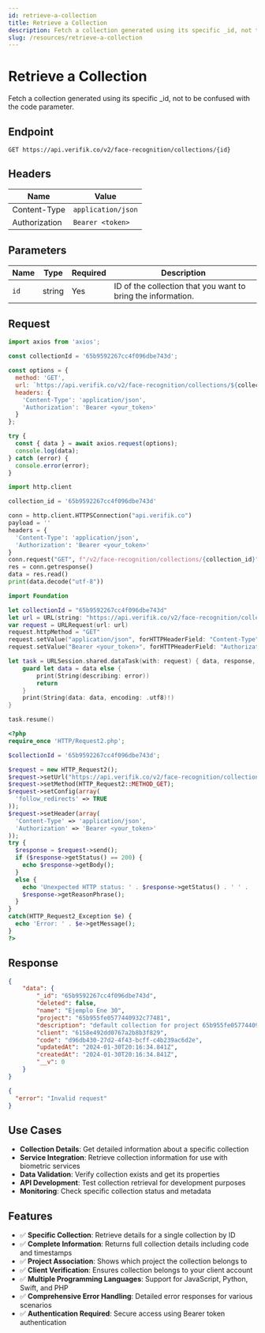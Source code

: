 ```yaml
---
id: retrieve-a-collection
title: Retrieve a Collection
description: Fetch a collection generated using its specific _id, not to be confused with the code parameter.
slug: /resources/retrieve-a-collection
---
```



# Retrieve a Collection

Fetch a collection generated using its specific _id, not to be confused with the code parameter.

## Endpoint

```
GET https://api.verifik.co/v2/face-recognition/collections/{id}
```

## Headers

| Name          | Value              |
| ------------- | ------------------ |
| Content-Type  | `application/json` |
| Authorization | `Bearer <token>`   |

## Parameters

| Name | Type   | Required | Description                                    |
| ---- | ------ | -------- | ---------------------------------------------- |
| `id` | string | Yes      | ID of the collection that you want to bring the information. |

## Request

<Tabs>
<TabItem value="javascript" label="JavaScript">

```javascript
import axios from 'axios';

const collectionId = '65b9592267cc4f096dbe743d';

const options = {
  method: 'GET',
  url: `https://api.verifik.co/v2/face-recognition/collections/${collectionId}`,
  headers: {
    'Content-Type': 'application/json',
    'Authorization': 'Bearer <your_token>'
  }
};

try {
  const { data } = await axios.request(options);
  console.log(data);
} catch (error) {
  console.error(error);
}
```

</TabItem>
<TabItem value="python" label="Python">

```python
import http.client

collection_id = '65b9592267cc4f096dbe743d'

conn = http.client.HTTPSConnection("api.verifik.co")
payload = ''
headers = {
  'Content-Type': 'application/json',
  'Authorization': 'Bearer <your_token>'
}
conn.request("GET", f"/v2/face-recognition/collections/{collection_id}", payload, headers)
res = conn.getresponse()
data = res.read()
print(data.decode("utf-8"))
```

</TabItem>
<TabItem value="swift" label="Swift">

```swift
import Foundation

let collectionId = "65b9592267cc4f096dbe743d"
let url = URL(string: "https://api.verifik.co/v2/face-recognition/collections/\(collectionId)")!
var request = URLRequest(url: url)
request.httpMethod = "GET"
request.setValue("application/json", forHTTPHeaderField: "Content-Type")
request.setValue("Bearer <your_token>", forHTTPHeaderField: "Authorization")

let task = URLSession.shared.dataTask(with: request) { data, response, error in
    guard let data = data else {
        print(String(describing: error))
        return
    }
    print(String(data: data, encoding: .utf8)!)
}

task.resume()
```

</TabItem>
<TabItem value="php" label="PHP">

```php
<?php
require_once 'HTTP/Request2.php';

$collectionId = '65b9592267cc4f096dbe743d';

$request = new HTTP_Request2();
$request->setUrl("https://api.verifik.co/v2/face-recognition/collections/{$collectionId}");
$request->setMethod(HTTP_Request2::METHOD_GET);
$request->setConfig(array(
  'follow_redirects' => TRUE
));
$request->setHeader(array(
  'Content-Type' => 'application/json',
  'Authorization' => 'Bearer <your_token>'
));
try {
  $response = $request->send();
  if ($response->getStatus() == 200) {
    echo $response->getBody();
  }
  else {
    echo 'Unexpected HTTP status: ' . $response->getStatus() . ' ' .
    $response->getReasonPhrase();
  }
}
catch(HTTP_Request2_Exception $e) {
  echo 'Error: ' . $e->getMessage();
}
?>
```

</TabItem>
</Tabs>

## Response

<Tabs>
<TabItem value="200" label="200">

```json
{
    "data": {
        "_id": "65b9592267cc4f096dbe743d",
        "deleted": false,
        "name": "Ejemplo Ene 30",
        "project": "65b955fe0577440932c77481",
        "description": "default collection for project 65b955fe0577440932c77481",
        "client": "6158e492dd0767a2b8b3f829",
        "code": "d96db430-27d2-4f43-bcff-c4b239ac6d2e",
        "updatedAt": "2024-01-30T20:16:34.841Z",
        "createdAt": "2024-01-30T20:16:34.841Z",
        "__v": 0
    }
}
```

</TabItem>
<TabItem value="400" label="400">

```json
{
  "error": "Invalid request"
}
```

</TabItem>
</Tabs>

## Use Cases

- **Collection Details**: Get detailed information about a specific collection
- **Service Integration**: Retrieve collection information for use with biometric services
- **Data Validation**: Verify collection exists and get its properties
- **API Development**: Test collection retrieval for development purposes
- **Monitoring**: Check specific collection status and metadata

## Features

- ✅ **Specific Collection**: Retrieve details for a single collection by ID
- ✅ **Complete Information**: Returns full collection details including code and timestamps
- ✅ **Project Association**: Shows which project the collection belongs to
- ✅ **Client Verification**: Ensures collection belongs to your client account
- ✅ **Multiple Programming Languages**: Support for JavaScript, Python, Swift, and PHP
- ✅ **Comprehensive Error Handling**: Detailed error responses for various scenarios
- ✅ **Authentication Required**: Secure access using Bearer token authentication
